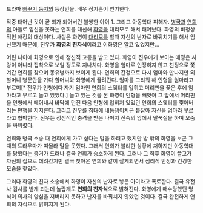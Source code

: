드라마 [[뻐꾸기 둥지]]의 등장인물. 배우 정지훈이 연기한다.

작중 태어난 것이 곧 죄가 되어버린 불쌍한 아이 1. 그리고 아동학대 피해자. [[정병국(뻐꾸기 둥지)|병국]]과 [[백연희|연희]]의 아들로 임신을 못하는 연희를 대신해 [[이화영|화영]]을 대리모로 해서 태어났다. 화영의 비정상적인 애정의 대상이다. 사실은 화영이 [[대리모]]를 할때 자신의 난자로 바꿔치기를 해서 임신했기 때문에, 진우가 '''화영의 친자식'''이라고 이화영은 알고 있었지만...

어린 나이에 화영으로 인해 정신적 고통을 받고 있다. 화영이 진우에게 보이는 애정은 사랑이 아니라 집착으로 보일 정도로 지나치다. 화영을 엄마로 인정하지 않고 친정으로 쫓겨간 연희를 찾으며 몽유병까지 보이게 된다. 연희의 간청으로 다시 엄마와 만나지만 외할머니 병문안을 가다 할머니와 화영에게 끌려간다. 엄마를 그리워 해 인형을 엄마라고 부르며[* 진우가 인형에다 자기 엄마인 연희의 스웨터를 입히고 머리핀을 꽂은 후에 엄마라고 부르고 놀고 있었다.] 놀고 있는 것을 본 화영이 인형을 빼앗아 그 앞에서 머리핀을 인형에서 떼어내서 바닥에 던진 다음 인형에 입혀져 있었던 연희의 스웨터를 찢어버리는 만행을 저지른다. 그리고 진우를 침대에 내동댕이치곤 붙잡아 자신을 엄마라 부르라고 협박한다. 진우는 정신적인 충격을 받은 나머지 진숙의 앞에서 딸꾹질을 하며 오줌을 싸버렸다.

연희와 병국 소송 때 연희에게 가고 싶다는 말을 하려고 했지만 방 밖의 화영을 보곤 그때의 트라우마가 떠올라 말을 못했다. 그래서 연희가 불리한 상황에 처하지만 아동학대를 당했다는 증거가 드러나 결국 연희가 승소하게 된다. 그러나 그 직후 화영이 끌고가 자신의 집으로 데려갔지만 결국 찾아온 연희와 같이 살게되면서 심리적 안정과 건강한 모습을 찾았다.

그러다 화영의 친자 소송에서 화영이 자신의 난자로 낳은 아이라고 폭로한다. 결국 유전사 검사를 받게 되는데 놀랍게도 '''연희의 친자식'''으로 밝혀진다. 화영에게 매수당했던 명석이 의사의 양심을 저버리지 못하고 난자를 바꿔치지 않았던 것이다. 결국 완전하게 연희의 자식으로 밝혀지게 된다.
